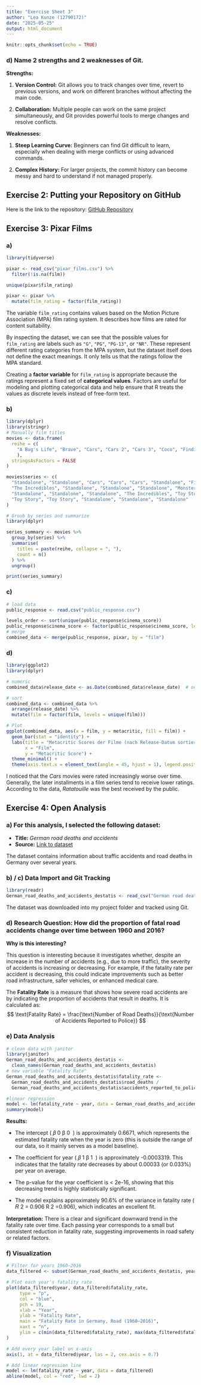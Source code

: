 ```yaml
---
title: "Exercise Sheet 3"
author: "Lea Kunze (12790172)"
date: "2025-05-25"
output: html_document
---
```


```r
knitr::opts_chunk$set(echo = TRUE)
```

### **d) Name 2 strengths and 2 weaknesses of Git.**

**Strengths:**

1.  **Version Control:** Git allows you to track changes over time, revert to previous versions, and work on different branches without affecting the main code.

2.  **Collaboration:** Multiple people can work on the same project simultaneously, and Git provides powerful tools to merge changes and resolve conflicts.

**Weaknesses:**

1.  **Steep Learning Curve:** Beginners can find Git difficult to learn, especially when dealing with merge conflicts or using advanced commands.

2.  **Complex History:** For larger projects, the commit history can become messy and hard to understand if not managed properly.

## Exercise 2: Putting your Repository on GitHub

Here is the link to the repository: [GitHub Repository](https://github.com/leakunze2606/exeRcise-sheet-3)

## Exercise 3: Pixar Films

### a)

```r
library(tidyverse)

pixar <- read_csv("pixar_films.csv") %>%
  filter(!is.na(film))

unique(pixar$film_rating)

pixar <- pixar %>%
  mutate(film_rating = factor(film_rating))
```

The variable `film_rating` contains values based on the Motion Picture Association (MPA) film rating system. It describes how films are rated for content suitability.

By inspecting the dataset, we can see that the possible values for `film_rating` are labels such as `"G"`, `"PG"`, `"PG-13"`, or `"NR"`. These represent different rating categories from the MPA system, but the dataset itself does not define the exact meanings. It only tells us that the ratings follow the MPA standard.

Creating a **factor variable** for `film_rating` is appropriate because the ratings represent a fixed set of **categorical values**. Factors are useful for modeling and plotting categorical data and help ensure that R treats the values as discrete levels instead of free-form text.

### b)

```r
library(dplyr)
library(stringr)
# Manually film titles
movies <- data.frame(
  reihe = c(
    "A Bug's Life", "Brave", "Cars", "Cars 2", "Cars 3", "Coco", "Finding Dory", "Finding Nemo", "Incredibles 2", "Inside Out", "Lightyear", "Luca", "Monsters University", "Monsters, Inc.", "Onward", "Ratatouille", "The Good Dinosaur", "The Incredibles", "Toy Story", "Toy Story 2", "Toy Story 3", "Toy Story 4", "Turning Red", "Up", "WALL-E" 
    ),
  stringsAsFactors = FALSE
)

movies$series <- c(
  "Standalone", "Standalone", "Cars", "Cars", "Cars", "Standalone", "Finding Nemo", "Finding Nemo",
  "The Incredibles", "Standalone", "Standalone", "Standalone", "Monsters, Inc.", "Monsters, Inc.",
  "Standalone", "Standalone", "Standalone", "The Incredibles", "Toy Story", "Toy Story", 
  "Toy Story", "Toy Story", "Standalone", "Standalone", "Standalone"
)

# Groub by series and summarize
library(dplyr)

series_summary <- movies %>%
  group_by(series) %>%
  summarise(
    titles = paste(reihe, collapse = ", "),
    count = n()
  ) %>%
  ungroup()

print(series_summary)

```

### c)

```r
# load data
public_response <- read.csv("public_response.csv")

levels_order <- sort(unique(public_response$cinema_score))
public_response$cinema_score <- factor(public_response$cinema_score, levels = levels_order, ordered = TRUE)
# merge 
combined_data <- merge(public_response, pixar, by = "film")
```

### d)

```r
library(ggplot2)
library(dplyr)

# numeric
combined_data$release_date <- as.Date(combined_data$release_date)  # oder numeric Jahr

# sort 
combined_data <- combined_data %>%
  arrange(release_date) %>%
  mutate(film = factor(film, levels = unique(film)))

# Plot
ggplot(combined_data, aes(x = film, y = metacritic, fill = film)) +
  geom_bar(stat = "identity") +
  labs(title = "Metacritic Scores der Filme (nach Release-Datum sortiert)",
       x = "Film",
       y = "Metacritic Score") +
  theme_minimal() +
  theme(axis.text.x = element_text(angle = 45, hjust = 1), legend.position = "none")
```

I noticed that the *Cars* movies were rated increasingly worse over time. Generally, the later installments in a film series tend to receive lower ratings. According to the data, *Ratatouille* was the best received by the public.

## Exercise 4: Open Analysis

### a) For this analysis, I selected the following dataset:

-   **Title:** *German road deaths and accidents*\
-   **Source:** [Link to dataset](https://github.com/owid/owid-datasets/tree/master/datasets/German%20road%20deaths%20and%20accidents%20-%20destatis)

The dataset contains information about traffic accidents and road deaths in Germany over several years.

### b) / c) Data Import and Git Tracking

```r
library(readr)
German_road_deaths_and_accidents_destatis <- read_csv("German road deaths and accidents - destatis.csv")
```

The dataset was downloaded into my project folder and tracked using Git.

### d) Research Question: How did the proportion of fatal road accidents change over time between 1960 and 2016?

**Why is this interesting?**

This question is interesting because it investigates whether, despite an increase in the number of accidents (e.g., due to more traffic), the severity of accidents is increasing or decreasing. For example, if the fatality rate per accident is decreasing, this could indicate improvements such as better road infrastructure, safer vehicles, or enhanced medical care.

The **Fatality Rate** is a measure that shows how severe road accidents are by indicating the proportion of accidents that result in deaths. It is calculated as: $$
\text{Fatality Rate} = \frac{\text{Number of Road Deaths}}{\text{Number of Accidents Reported to Police}}
$$

### e) Data Analysis

```r
# clean data with janitor
library(janitor)
German_road_deaths_and_accidents_destatis <- 
  clean_names(German_road_deaths_and_accidents_destatis)
# new variable "Fatality Rate"
German_road_deaths_and_accidents_destatis$fatality_rate <- 
  German_road_deaths_and_accidents_destatis$road_deaths / 
  German_road_deaths_and_accidents_destatis$accidents_reported_to_police

#linear regression
model <- lm(fatality_rate ~ year, data = German_road_deaths_and_accidents_destatis)
summary(model)


```

**Results:**

-   The intercept ( 𝛽 0 β 0 ​ ) is approximately 0.6671, which represents the estimated fatality rate when the year is zero (this is outside the range of our data, so it mainly serves as a model baseline).

-   The coefficient for year ( 𝛽 1 β 1 ​ ) is approximately -0.0003319. This indicates that the fatality rate decreases by about 0.00033 (or 0.033%) per year on average.

-   The p-value for the year coefficient is \< 2e-16, showing that this decreasing trend is highly statistically significant.

-   The model explains approximately 90.6% of the variance in fatality rate ( 𝑅 2 = 0.906 R 2 =0.906), which indicates an excellent fit.

**Interpretation:** There is a clear and significant downward trend in the fatality rate over time. Each passing year corresponds to a small but consistent reduction in fatality rate, suggesting improvements in road safety or related factors.

### f) Visualization

```r
# Filter for years 1960–2016
data_filtered <- subset(German_road_deaths_and_accidents_destatis, year >= 1960 & year <= 2016)

# Plot each year's fatality rate
plot(data_filtered$year, data_filtered$fatality_rate,
     type = "p",          
     col = "blue",
     pch = 19,           
     xlab = "Year",
     ylab = "Fatality Rate",
     main = "Fatality Rate in Germany, Road (1960–2016)",
     xaxt = "n",
     ylim = c(min(data_filtered$fatality_rate), max(data_filtered$fatality_rate))
)

# Add every year label on x-axis
axis(1, at = data_filtered$year, las = 2, cex.axis = 0.7)

# Add linear regression line
model <- lm(fatality_rate ~ year, data = data_filtered)
abline(model, col = "red", lwd = 2)
```

